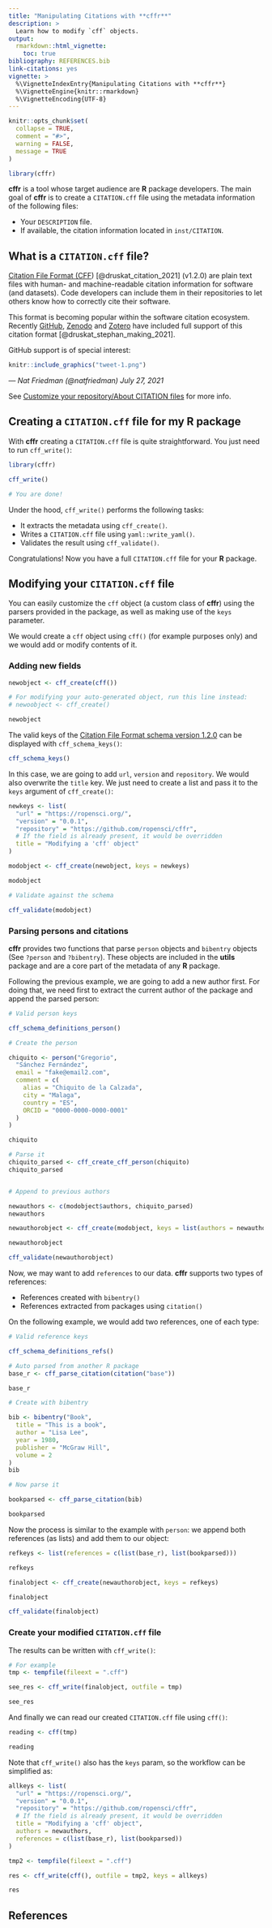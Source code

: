 ```yaml
---
title: "Manipulating Citations with **cffr**"
description: >
  Learn how to modify `cff` objects.
output: 
  rmarkdown::html_vignette:
    toc: true
bibliography: REFERENCES.bib
link-citations: yes
vignette: >
  %\VignetteIndexEntry{Manipulating Citations with **cffr**}
  %\VignetteEngine{knitr::rmarkdown}
  %\VignetteEncoding{UTF-8}
---
```


```r
knitr::opts_chunk$set(
  collapse = TRUE,
  comment = "#>",
  warning = FALSE,
  message = TRUE
)

library(cffr)
```

**cffr** is a tool whose target audience are **R** package developers. The main
goal of **cffr** is to create a `CITATION.cff` file using the metadata
information of the following files:

-   Your `DESCRIPTION` file.
-   If available, the citation information located in `inst/CITATION`.

## What is a `CITATION.cff` file?

[Citation File Format (CFF](https://citation-file-format.github.io/))
[@druskat_citation_2021] (v1.2.0) are plain text files with human- and
machine-readable citation information for software (and datasets). Code
developers can include them in their repositories to let others know how to
correctly cite their software.

This format is becoming popular within the software citation ecosystem. Recently
[GitHub](https://docs.github.com/en/repositories/managing-your-repositorys-settings-and-features/customizing-your-repository/about-citation-files),
[Zenodo](https://citation-file-format.github.io/#/supported-by-zenodo-) and
[Zotero](https://citation-file-format.github.io/#/supported-by-zotero-) have
included full support of this citation format [@druskat_stephan_making_2021].

GitHub support is of special interest:

```r
knitr::include_graphics("tweet-1.png")
```

*--- Nat Friedman (\@natfriedman) July 27, 2021*

See [Customize your repository/About CITATION
files](https://docs.github.com/en/repositories/managing-your-repositorys-settings-and-features/customizing-your-repository/about-citation-files)
for more info.

## Creating a `CITATION.cff` file for my R package

With **cffr** creating a `CITATION.cff` file is quite straightforward. You just
need to run `cff_write()`:

```r
library(cffr)

cff_write()

# You are done!
```

Under the hood, `cff_write()` performs the following tasks:

-   It extracts the metadata using `cff_create()`.
-   Writes a `CITATION.cff` file using `yaml::write_yaml()`.
-   Validates the result using `cff_validate()`.

Congratulations! Now you have a full `CITATION.cff` file for your **R** package.

## Modifying your `CITATION.cff` file

You can easily customize the `cff` object (a custom class of **cffr**) using the
parsers provided in the package, as well as making use of the `keys` parameter.

We would create a `cff` object using `cff()` (for example purposes only) and we
would add or modify contents of it.

### Adding new fields

```r
newobject <- cff_create(cff())

# For modifying your auto-generated object, run this line instead:
# newoobject <- cff_create()

newobject
```

The valid keys of the [Citation File Format schema version
1.2.0](https://github.com/citation-file-format/citation-file-format/blob/main/schema-guide.md)
can be displayed with `cff_schema_keys()`:

```r
cff_schema_keys()
```

In this case, we are going to add `url`, `version` and `repository`. We would
also overwrite the `title` key. We just need to create a list and pass it to the
`keys` argument of `cff_create()`:

```r
newkeys <- list(
  "url" = "https://ropensci.org/",
  "version" = "0.0.1",
  "repository" = "https://github.com/ropensci/cffr",
  # If the field is already present, it would be overridden
  title = "Modifying a 'cff' object"
)

modobject <- cff_create(newobject, keys = newkeys)

modobject

# Validate against the schema

cff_validate(modobject)
```

### Parsing persons and citations

**cffr** provides two functions that parse `person` objects and `bibentry`
objects (See `?person` and `?bibentry`). These objects are included in the
**utils** package and are a core part of the metadata of any **R** package.

Following the previous example, we are going to add a new author first. For
doing that, we need first to extract the current author of the package and
append the parsed person:

```r
# Valid person keys

cff_schema_definitions_person()

# Create the person

chiquito <- person("Gregorio",
  "Sánchez Fernández",
  email = "fake@email2.com",
  comment = c(
    alias = "Chiquito de la Calzada",
    city = "Malaga",
    country = "ES",
    ORCID = "0000-0000-0000-0001"
  )
)

chiquito

# Parse it
chiquito_parsed <- cff_create_cff_person(chiquito)
chiquito_parsed


# Append to previous authors

newauthors <- c(modobject$authors, chiquito_parsed)
newauthors

newauthorobject <- cff_create(modobject, keys = list(authors = newauthors))

newauthorobject

cff_validate(newauthorobject)
```

Now, we may want to add `references` to our data. **cffr** supports two types of
references:

-   References created with `bibentry()`
-   References extracted from packages using `citation()`

On the following example, we would add two references, one of each type:

```r
# Valid reference keys

cff_schema_definitions_refs()

# Auto parsed from another R package
base_r <- cff_parse_citation(citation("base"))

base_r

# Create with bibentry

bib <- bibentry("Book",
  title = "This is a book",
  author = "Lisa Lee",
  year = 1980,
  publisher = "McGraw Hill",
  volume = 2
)
bib

# Now parse it

bookparsed <- cff_parse_citation(bib)

bookparsed
```

Now the process is similar to the example with `person`: we append both
references (as lists) and add them to our object:

```r
refkeys <- list(references = c(list(base_r), list(bookparsed)))

refkeys

finalobject <- cff_create(newauthorobject, keys = refkeys)

finalobject

cff_validate(finalobject)
```

### Create your modified `CITATION.cff` file

The results can be written with `cff_write()`:

```r
# For example
tmp <- tempfile(fileext = ".cff")

see_res <- cff_write(finalobject, outfile = tmp)

see_res
```

And finally we can read our created `CITATION.cff` file using `cff()`:

```r
reading <- cff(tmp)

reading
```

Note that `cff_write()` also has the `keys` param, so the workflow can be
simplified as:

```r
allkeys <- list(
  "url" = "https://ropensci.org/",
  "version" = "0.0.1",
  "repository" = "https://github.com/ropensci/cffr",
  # If the field is already present, it would be overridden
  title = "Modifying a 'cff' object",
  authors = newauthors,
  references = c(list(base_r), list(bookparsed))
)

tmp2 <- tempfile(fileext = ".cff")

res <- cff_write(cff(), outfile = tmp2, keys = allkeys)

res
```

## References
